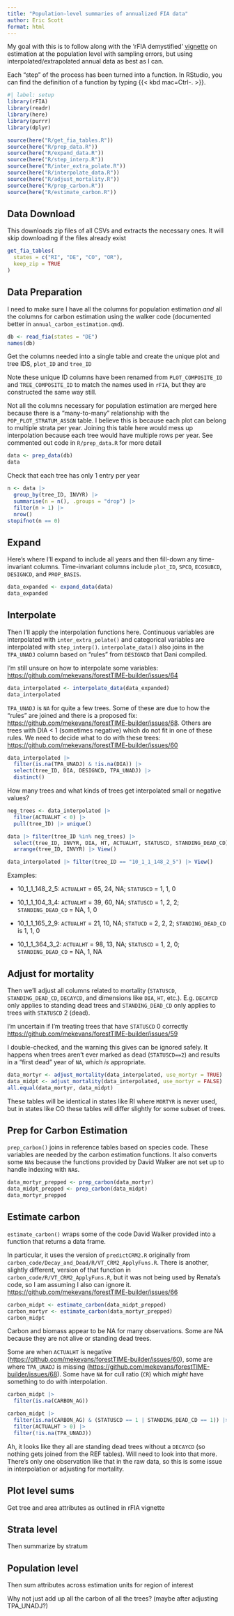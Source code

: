 ```yaml
---
title: "Population-level summaries of annualized FIA data"
author: Eric Scott
format: html
---
```


My goal with this is to follow along with the 'rFIA demystified' [vignette](https://doserlab.com/files/rfia/articles/fiademystified#with-sampling-errors) on estimation at the population level with sampling errors, but using interpolated/extrapolated annual data as best as I can.

Each "step" of the process has been turned into a function.
In RStudio, you can find the definition of a function by typing {{< kbd mac=Ctrl-. >}}.

```r
#| label: setup
library(rFIA)
library(readr)
library(here)
library(purrr)
library(dplyr)

source(here("R/get_fia_tables.R"))
source(here("R/prep_data.R"))
source(here("R/expand_data.R"))
source(here("R/step_interp.R"))
source(here("R/inter_extra_polate.R"))
source(here("R/interpolate_data.R"))
source(here("R/adjust_mortality.R"))
source(here("R/prep_carbon.R"))
source(here("R/estimate_carbon.R"))
```

## Data Download

This downloads zip files of all CSVs and extracts the necessary ones.
It will skip downloading if the files already exist

```r
get_fia_tables(
  states = c("RI", "DE", "CO", "OR"),
  keep_zip = TRUE
)
```

## Data Preparation

I need to make sure I have all the columns for population estimation *and* all the columns for carbon estimation using the walker code (documented better in `annual_carbon_estimation.qmd`).

```r
db <- read_fia(states = "DE")
names(db)
```

Get the columns needed into a single table and create the unique plot and tree IDS, `plot_ID` and `tree_ID`

::: callout-note
Note these unique ID columns have been renamed from `PLOT_COMPOSITE_ID` and `TREE_COMPOSITE_ID` to match the names used in `rFIA`, but they are constructed the same way still.
:::

::: callout-important
Not all the columns necessary for population estimation are merged here because there is a "many-to-many" relationship with the `POP_PLOT_STRATUM_ASSGN` table.
I believe this is because each plot can belong to multiple strata per year.
Joining this table here would mess up interpolation because each tree would have multiple rows per year.
See commented out code in `R/prep_data.R` for more detail
:::

```r
data <- prep_data(db)
data
```

Check that each tree has only 1 entry per year

```r
n <- data |> 
  group_by(tree_ID, INVYR) |> 
  summarise(n = n(), .groups = "drop") |>
  filter(n > 1) |> 
  nrow()
stopifnot(n == 0)
```

## Expand

Here's where I'll expand to include all years and then fill-down any time-invariant columns.
Time-invariant columns include `plot_ID`, `SPCD`, `ECOSUBCD`, `DESIGNCD`, and `PROP_BASIS`.

```r
data_expanded <- expand_data(data)
data_expanded
```

## Interpolate

Then I'll apply the interpolation functions here.
Continuous variables are interpolated with `inter_extra_polate()` and categorical variables are interpolated with `step_interp()`.
`interpolate_data()` also joins in the `TPA_UNADJ` column based on "rules" from `DESIGNCD` that Dani compiled.

::: callout-important
I'm still unsure on how to interpolate some variables:\
<https://github.com/mekevans/forestTIME-builder/issues/64>
:::

```r
data_interpolated <- interpolate_data(data_expanded)
data_interpolated
```

::: callout-important
`TPA_UNADJ` is `NA` for quite a few trees.
Some of these are due to how the "rules" are joined and there is a proposed fix: <https://github.com/mekevans/forestTIME-builder/issues/68>.
Others are trees with DIA \< 1 (sometimes negative) which do not fit in one of these rules.
We need to decide what to do with these trees: <https://github.com/mekevans/forestTIME-builder/issues/60>
:::

```r
data_interpolated |> 
  filter(is.na(TPA_UNADJ) & !is.na(DIA)) |> 
  select(tree_ID, DIA, DESIGNCD, TPA_UNADJ) |> 
  distinct()
```

How many trees and what kinds of trees get interpolated small or negative values?

```r
neg_trees <- data_interpolated |> 
  filter(ACTUALHT < 0) |> 
  pull(tree_ID) |> unique()

data |> filter(tree_ID %in% neg_trees) |> 
  select(tree_ID, INVYR, DIA, HT, ACTUALHT, STATUSCD, STANDING_DEAD_CD) |>
  arrange(tree_ID, INVYR) |> View()

data_interpolated |> filter(tree_ID == "10_1_1_148_2_5") |> View()
```

Examples:

-   10_1_1_148_2_5: `ACTUALHT` = 65, 24, NA; `STATUSCD` = 1, 1, 0

-   10_1_1_104_3_4: `ACTUALHT` = 39, 60, NA; `STATUSCD` = 1, 2, 2; `STANDING_DEAD_CD` = NA, 1, 0

-   10_1_1_165_2_9: `ACTUALHT` = 21, 10, NA; `STATUCD` = 2, 2, 2; `STANDING_DEAD_CD` is 1, 1, 0

-   10_1_1_364_3_2: `ACTUALHT` = 98, 13, NA; `STATUSCD` = 1, 2, 0; `STANDING_DEAD_CD` = NA, 1, NA

## Adjust for mortality

Then we'll adjust all columns related to mortality (`STATUSCD`, `STANDING_DEAD_CD`, `DECAYCD`, and dimensions like `DIA`, `HT`, etc.).
E.g.
`DECAYCD` only applies to standing dead trees and `STANDING_DEAD_CD` only applies to trees with `STATUSCD` 2 (dead).

::: callout-important
I'm uncertain if I'm treating trees that have `STATUSCD` 0 correctly\
<https://github.com/mekevans/forestTIME-builder/issues/59>
:::

::: callout-note
I double-checked, and the warning this gives can be ignored safely.
It happens when trees aren't ever marked as dead (`STATUSCD==2`) and results in a "first dead" year of `NA`, which *is* appropriate.
:::

```r
data_mortyr <- adjust_mortality(data_interpolated, use_mortyr = TRUE)
data_midpt <- adjust_mortality(data_interpolated, use_mortyr = FALSE)
all.equal(data_mortyr, data_midpt)
```

These tables will be identical in states like RI where `MORTYR` is never used, but in states like CO these tables will differ slightly for some subset of trees.

## Prep for Carbon Estimation

`prep_carbon()` joins in reference tables based on species code.
These variables are needed by the carbon estimation functions.
It also converts some `NA`s because the functions provided by David Walker are not set up to handle indexing with `NA`s.

```r
data_mortyr_prepped <- prep_carbon(data_mortyr)
data_midpt_prepped <- prep_carbon(data_midpt)
data_mortyr_prepped
```

## Estimate carbon

`estimate_carbon()` wraps some of the code David Walker provided into a function that returns a data frame.

::: callout-important
In particular, it uses the version of `predictCRM2.R` originally from `carbon_code/Decay_and_Dead/R/VT_CRM2_ApplyFuns.R`.
There is another, slightly different, version of that function in `carbon_code/R/VT_CRM2_ApplyFuns.R`, but it was not being used by Renata's code, so I am assuming I also can ignore it.\
<https://github.com/mekevans/forestTIME-builder/issues/66>
:::

```r
carbon_midpt <- estimate_carbon(data_midpt_prepped)
carbon_mortyr <- estimate_carbon(data_mortyr_prepped)
carbon_midpt
```

Carbon and biomass appear to be NA for many observations.
Some are NA because they are not alive or standing dead trees.

Some are when `ACTUALHT` is negative (<https://github.com/mekevans/forestTIME-builder/issues/60>), some are where `TPA_UNADJ` is missing (<https://github.com/mekevans/forestTIME-builder/issues/68>).
Some have `NA` for cull ratio (`CR`) which *might* have something to do with interpolation.

```r
carbon_midpt |>
  filter(is.na(CARBON_AG)) 

carbon_midpt |> 
  filter(is.na(CARBON_AG) & (STATUSCD == 1 | STANDING_DEAD_CD == 1)) |> 
  filter(ACTUALHT > 0) |> 
  filter(!is.na(TPA_UNADJ)) 
```

Ah, it looks like they all are standing dead trees without a `DECAYCD` (so nothing gets joined from the REF tables).
Will need to look into that more.
There's only one observation like that in the raw data, so this is some issue in interpolation or adjusting for mortality.

## Plot level sums

Get tree and area attributes as outlined in rFIA vignette

## Strata level

Then summarize by stratum

## Population level

Then sum attributes across estimation units for region of interest

Why not just add up all the carbon of all the trees?
(maybe after adjusting TPA_UNADJ?)